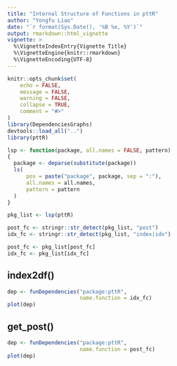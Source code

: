 ```yaml
---
title: "Internal Structure of Functions in pttR"
author: "Yongfu Liao"
date: "`r format(Sys.Date(), '%B %e, %Y')`"
output: rmarkdown::html_vignette
vignette: >
  %\VignetteIndexEntry{Vignette Title}
  %\VignetteEngine{knitr::rmarkdown}
  %\VignetteEncoding{UTF-8}
---
```


```r
knitr::opts_chunk$set(
	echo = FALSE,
	message = FALSE,
	warning = FALSE,
	collapse = TRUE,
	comment = "#>"
)
library(DependenciesGraphs)
devtools::load_all("..")
library(pttR)
```

```r
lsp <- function(package, all.names = FALSE, pattern) 
{
  package <- deparse(substitute(package))
  ls(
      pos = paste("package", package, sep = ":"), 
      all.names = all.names, 
      pattern = pattern
  )
}

pkg_list <- lsp(pttR)

post_fc <- stringr::str_detect(pkg_list, "post")
idx_fc <- stringr::str_detect(pkg_list, "index|idx")

post_fc <- pkg_list[post_fc]
idx_fc <- pkg_list[idx_fc]
```




## index2df()
```r
dep <- funDependencies("package:pttR",
                       name.function = idx_fc)
plot(dep)
```


## get_post()
```r
dep <- funDependencies("package:pttR",
                       name.function = post_fc)
plot(dep)
```
